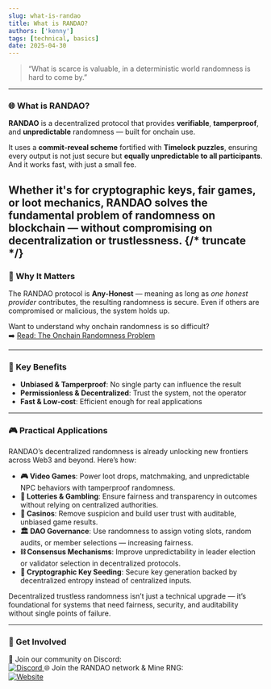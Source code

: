 ```yaml
---
slug: what-is-randao
title: What is RANDAO?
authors: ['kenny']
tags: [technical, basics]
date: 2025-04-30
---
```



> “What is scarce is valuable, in a deterministic world randomness is hard to come by.”

---

### 🌐 What is RANDAO?

**RANDAO** is a decentralized protocol that provides **verifiable**, **tamperproof**, and **unpredictable** randomness — built for onchain use.

It uses a **commit-reveal scheme** fortified with **Timelock puzzles**, ensuring every output is not just secure but **equally unpredictable to all participants**. And it works fast, with just a small fee.

Whether it's for cryptographic keys, fair games, or loot mechanics, RANDAO solves the fundamental problem of randomness on blockchain — without compromising on decentralization or trustlessness.
{/* truncate */}
---

### 🌟 Why It Matters

The RANDAO protocol is **Any-Honest** — meaning as long as *one honest provider* contributes, the resulting randomness is secure. Even if others are compromised or malicious, the system holds up.

Want to understand why onchain randomness is so difficult?  
➡️ <a href={RANDAO.theOnchainRandomnessProblem}>Read: The Onchain Randomness Problem</a>

---

### 🔐 Key Benefits

- **Unbiased & Tamperproof**: No single party can influence the result
- **Permissionless & Decentralized**: Trust the system, not the operator
- **Fast & Low-cost**: Efficient enough for real applications

---

### 🎮 Practical Applications

RANDAO’s decentralized randomness is already unlocking new frontiers across Web3 and beyond. Here’s how:

- **🎮 Video Games**: Power loot drops, matchmaking, and unpredictable NPC behaviors with tamperproof randomness.
- **🎲 Lotteries & Gambling**: Ensure fairness and transparency in outcomes without relying on centralized authorities.
- **🎰 Casinos**: Remove suspicion and build user trust with auditable, unbiased game results.
- **🏛 DAO Governance**: Use randomness to assign voting slots, random audits, or member selections — increasing fairness.
- **⛓ Consensus Mechanisms**: Improve unpredictability in leader election or validator selection in decentralized protocols.
- **🔐 Cryptographic Key Seeding**: Secure key generation backed by decentralized entropy instead of centralized inputs.

Decentralized trustless randomness isn’t just a technical upgrade — it’s foundational for systems that need fairness, security, and auditability without single points of failure.

---



### 🚀 Get Involved

💬 Join our community on Discord:  
<a href={RANDAO.discord} target="_blank">
  <img
    alt="Discord"
    src="https://img.shields.io/badge/Discord-Join%20Now-5865F2?style=for-the-badge&logo=discord&logoColor=white"
  />
</a>
🌐 Join the RANDAO network & Mine RNG:  
<a href={RANDAO.providerSite} target="_blank">
  <img
    alt="Website"
    src="https://img.shields.io/badge/Website-Visit%20Now-0e76a8?style=for-the-badge&logo=google-chrome&logoColor=white"
  />
</a>

